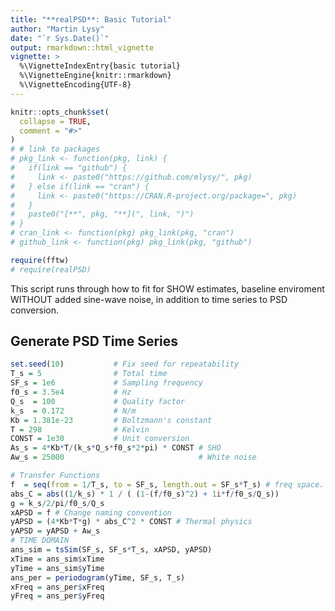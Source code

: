 ```yaml
---
title: "**realPSD**: Basic Tutorial"
author: "Martin Lysy"
date: "`r Sys.Date()`"
output: rmarkdown::html_vignette
vignette: >
  %\VignetteIndexEntry{basic tutorial}
  %\VignetteEngine{knitr::rmarkdown}
  %\VignetteEncoding{UTF-8}
---
```


```r
knitr::opts_chunk$set(
  collapse = TRUE,
  comment = "#>"
)
# # link to packages
# pkg_link <- function(pkg, link) {
#   if(link == "github") {
#     link <- paste0("https://github.com/mlysy/", pkg)
#   } else if(link == "cran") {
#     link <- paste0("https://CRAN.R-project.org/package=", pkg)
#   }
#   paste0("[**", pkg, "**](", link, ")")
# }
# cran_link <- function(pkg) pkg_link(pkg, "cran")
# github_link <- function(pkg) pkg_link(pkg, "github")

require(fftw)
# require(realPSD)
```

This script runs through how to fit for SHOW estimates, baseline enviroment WITHOUT added sine-wave noise, in addition to time series to PSD conversion.

## Generate PSD Time Series

```r
set.seed(10)           # Fix seed for repeatability
T_s = 5                # Total time
SF_s = 1e6             # Sampling frequency
f0_s = 3.5e4           # Hz
Q_s  = 100             # Quality factor
k_s  = 0.172           # N/m
Kb = 1.381e-23         # Boltzmann's constant
T = 298                # Kelvin
CONST = 1e30           # Unit conversion
As_s = 4*Kb*T/(k_s*Q_s*f0_s*2*pi) * CONST # SHO
Aw_s = 25000                              # White noise
```

```r
# Transfer Functions
f  = seq(from = 1/T_s, to = SF_s, length.out = SF_s*T_s) # freq space.
abs_C = abs((1/k_s) * 1 / ( (1-(f/f0_s)^2) + 1i*f/f0_s/Q_s))
g = k_s/2/pi/f0_s/Q_s
xAPSD = f # Change naming convention
yAPSD = (4*Kb*T*g) * abs_C^2 * CONST # Thermal physics
yAPSD = yAPSD + Aw_s
# TIME DOMAIN
ans_sim = tsSim(SF_s, SF_s*T_s, xAPSD, yAPSD)
xTime = ans_sim$xTime
yTime = ans_sim$yTime
ans_per = periodogram(yTime, SF_s, T_s)
xFreq = ans_per$xFreq
yFreq = ans_per$yFreq
```


